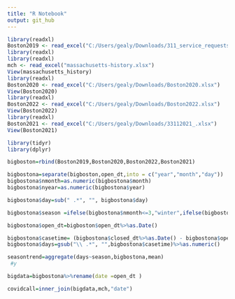 ```yaml
---
title: "R Notebook"
output: git_hub
---
```

```r
library(readxl)
Boston2019 <- read_excel("C:/Users/gealy/Downloads/311_service_requests_2019.xlsx")
library(readxl)
library(readxl)
mch <- read_excel("massachusetts-history.xlsx")
View(massachusetts_history)
library(readxl)
Boston2020 <- read_excel("C:/Users/gealy/Downloads/Boston2020.xlsx")
View(Boston2020)
library(readxl)
Boston2022 <- read_excel("C:/Users/gealy/Downloads/Boston2022.xlsx")
View(Boston2022)
library(readxl)
Boston2021 <- read_excel("C:/Users/gealy/Downloads/33112021_.xlsx")
View(Boston2021)
```
```r
library(tidyr)
library(dplyr)
```

```r
bigboston=rbind(Boston2019,Boston2020,Boston2022,Boston2021)
```
```r
bigbostona=separate(bigboston,open_dt,into = c("year","month","day"))
bigbostona$nmonth=as.numeric(bigbostona$month)
bigbostona$nyear=as.numeric(bigbostona$year)


```
```r
bigbostona$day=sub(" .*", "", bigbostona$day)
```

```r

bigbostona$season =ifelse(bigbostona$nmonth<=3,"winter",ifelse(bigbostona$nmonth>=6 & bigbostona$nmonth<=9,"summer",ifelse(bigbostona$nmonth>=3&bigbostona$nmonth<=6,"spring",ifelse(bigbostona$nmonth>=9&bigbostona$nmonth<=12,"fall",""))))
```
```r
bigbostona$open_dt=bigboston$open_dt%>%as.Date()

```
```r
bigbostona$casetime= (bigbostona$closed_dt%>%as.Date() - bigbostona$open_dt)
bigbostona$days=gsub("\\ .*", "",bigbostona$casetime)%>%as.numeric()
```
```r
seasontrend=aggregate(days~season,bigbostona,mean)
 #y 
```

```r
bigdata=bigbostona%>%rename(date =open_dt )
```
```r
covidcall=inner_join(bigdata,mch,"date")
```












